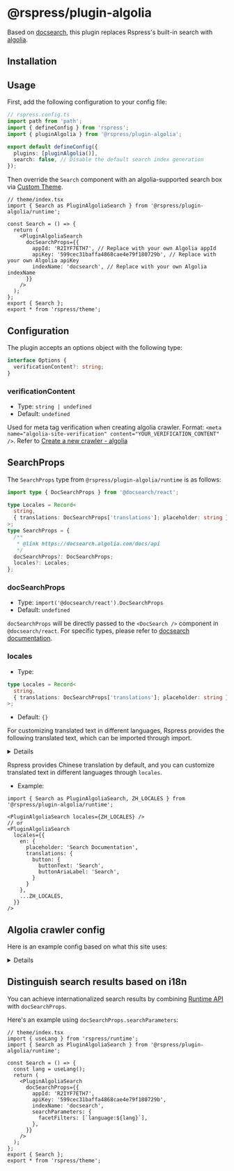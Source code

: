 # @rspress/plugin-algolia


<SourceCode href="https://github.com/web-infra-dev/rspress/tree/main/packages/plugin-algolia" />

Based on [docsearch](https://docsearch.algolia.com), this plugin replaces Rspress's built-in search with [algolia](https://www.algolia.com/).

## Installation


<PackageManagerTabs command="add @rspress/plugin-algolia -D" />

## Usage

First, add the following configuration to your config file:

```ts
// rspress.config.ts
import path from 'path';
import { defineConfig } from 'rspress';
import { pluginAlgolia } from '@rspress/plugin-algolia';

export default defineConfig({
  plugins: [pluginAlgolia()],
  search: false, // Disable the default search index generation
});
```

Then override the `Search` component with an algolia-supported search box via [Custom Theme](/guide/advanced/custom-theme).

```tsx
// theme/index.tsx
import { Search as PluginAlgoliaSearch } from '@rspress/plugin-algolia/runtime';

const Search = () => {
  return (
    <PluginAlgoliaSearch
      docSearchProps={{
        appId: 'R2IYF7ETH7', // Replace with your own Algolia appId
        apiKey: '599cec31baffa4868cae4e79f180729b', // Replace with your own Algolia apiKey
        indexName: 'docsearch', // Replace with your own Algolia indexName
      }}
    />
  );
};
export { Search };
export * from 'rspress/theme';
```

## Configuration

The plugin accepts an options object with the following type:

```ts
interface Options {
  verificationContent?: string;
}
```

### verificationContent

- Type: `string | undefined`
- Default: `undefined`

Used for meta tag verification when creating algolia crawler. Format: `<meta name="algolia-site-verification" content="YOUR_VERIFICATION_CONTENT" />`. Refer to [Create a new crawler - algolia](https://www.algolia.com/doc/tools/crawler/getting-started/create-crawler/#dns)

## SearchProps

The `SearchProps` type from `@rspress/plugin-algolia/runtime` is as follows:

```ts
import type { DocSearchProps } from '@docsearch/react';

type Locales = Record<
  string,
  { translations: DocSearchProps['translations']; placeholder: string }
>;
type SearchProps = {
  /**
   * @link https://docsearch.algolia.com/docs/api
   */
  docSearchProps?: DocSearchProps;
  locales?: Locales;
};
```

### docSearchProps

- Type: `import('@docsearch/react').DocSearchProps`
- Default: `undefined`

`docSearchProps` will be directly passed to the `<DocSearch />` component in `@docsearch/react`. For specific types, please refer to [docsearch documentation](https://docsearch.algolia.com/docs/api).

### locales

- Type:

```ts
type Locales = Record<
  string,
  { translations: DocSearchProps['translations']; placeholder: string }
>;
```

- Default: `{}`

For customizing translated text in different languages, Rspress provides the following translated text, which can be imported through import.

<details>

```ts
export const ZH_LOCALES: Locales = {
  zh: {
    placeholder: '搜索文档',
    translations: {
      button: {
        buttonText: '搜索',
        buttonAriaLabel: '搜索',
      },
      modal: {
        searchBox: {
          resetButtonTitle: '清除查询条件',
          resetButtonAriaLabel: '清除查询条件',
          cancelButtonText: '取消',
          cancelButtonAriaLabel: '取消',
        },
        startScreen: {
          recentSearchesTitle: '搜索历史',
          noRecentSearchesText: '没有搜索历史',
          saveRecentSearchButtonTitle: '保存至搜索历史',
          removeRecentSearchButtonTitle: '从搜索历史中移除',
          favoriteSearchesTitle: '收藏',
          removeFavoriteSearchButtonTitle: '从收藏中移除',
        },
        errorScreen: {
          titleText: '无法获取结果',
          helpText: '你可能需要检查你的网络连接',
        },
        footer: {
          selectText: '选择',
          navigateText: '切换',
          closeText: '关闭',
          searchByText: '搜索提供者',
        },
        noResultsScreen: {
          noResultsText: '无法找到相关结果',
          suggestedQueryText: '你可以尝试查询',
          reportMissingResultsText: '你认为该查询应该有结果？',
          reportMissingResultsLinkText: '点击反馈',
        },
      },
    },
  },
} as const;
```

</details>

Rspress provides Chinese translation by default, and you can customize translated text in different languages ​​through `locales`.

- Example:

```tsx
import { Search as PluginAlgoliaSearch, ZH_LOCALES } from '@rspress/plugin-algolia/runtime';

<PluginAlgoliaSearch locales={ZH_LOCALES} />
// or
<PluginAlgoliaSearch
  locales={{
    en: {
      placeholder: 'Search Documentation',
      translations: {
        button: {
          buttonText: 'Search',
          buttonAriaLabel: 'Search',
        }
      }
    },
    ...ZH_LOCALES,
  }}
/>
```

## Algolia crawler config

Here is an example config based on what this site uses:

<details>

```tsx
new Crawler({
  appId: 'YOUR_APP_ID',
  apiKey: 'YOUR_API_KEY',
  rateLimit: 8,
  maxDepth: 10,
  startUrls: ['https://rspress.dev'],
  sitemaps: ['https://rspress.dev/sitemap.xml'],
  discoveryPatterns: ['https://rspress.dev/**'],
  actions: [
    {
      indexName: 'doc_search_rspress_pages',
      pathsToMatch: ['https://rspress.dev/**'],
      recordExtractor: ({ $, helpers }) => {
        return helpers.docsearch({
          recordProps: {
            lvl0: {
              selectors: '',
              defaultValue: 'Documentation',
            },
            lvl1: '.rspress-doc h1',
            lvl2: '.rspress-doc h2',
            lvl3: '.rspress-doc h3',
            lvl4: '.rspress-doc h4',
            lvl5: '.rspress-doc h5',
            lvl6: '.rspress-doc pre > code', // if you want to search code blocks, add this line
            content: '.rspress-doc p, .rspress-doc li',
          },
          indexHeadings: true,
          aggregateContent: true,
          recordVersion: 'v3',
        });
      },
    },
  ],
  initialIndexSettings: {
    doc_search_rspress_pages: {
      attributesForFaceting: ['type', 'lang'],
      attributesToRetrieve: ['hierarchy', 'content', 'anchor', 'url'],
      attributesToHighlight: ['hierarchy', 'content'],
      attributesToSnippet: ['content:10'],
      camelCaseAttributes: ['hierarchy', 'content'],
      searchableAttributes: [
        'unordered(hierarchy.lvl0)',
        'unordered(hierarchy.lvl1)',
        'unordered(hierarchy.lvl2)',
        'unordered(hierarchy.lvl3)',
        'unordered(hierarchy.lvl4)',
        'unordered(hierarchy.lvl5)',
        'unordered(hierarchy.lvl6)',
        'content',
      ],
      distinct: true,
      attributeForDistinct: 'url',
      customRanking: [
        'desc(weight.pageRank)',
        'desc(weight.level)',
        'asc(weight.position)',
      ],
      ranking: [
        'words',
        'filters',
        'typo',
        'attribute',
        'proximity',
        'exact',
        'custom',
      ],
      minWordSizefor1Typo: 3,
      minWordSizefor2Typos: 7,
      allowTyposOnNumericTokens: false,
      minProximity: 1,
      ignorePlurals: true,
      advancedSyntax: true,
      attributeCriteriaComputedByMinProximity: true,
      removeWordsIfNoResults: 'allOptional',
    },
  },
});
```

</details>

## Distinguish search results based on i18n

You can achieve internationalized search results by combining [Runtime API](/api/client-api/api-runtime) with `docSearchProps`.

Here's an example using `docSearchProps.searchParameters`:

```tsx
// theme/index.tsx
import { useLang } from 'rspress/runtime';
import { Search as PluginAlgoliaSearch } from '@rspress/plugin-algolia/runtime';

const Search = () => {
  const lang = useLang();
  return (
    <PluginAlgoliaSearch
      docSearchProps={{
        appId: 'R2IYF7ETH7',
        apiKey: '599cec31baffa4868cae4e79f180729b',
        indexName: 'docsearch',
        searchParameters: {
          facetFilters: [`language:${lang}`],
        },
      }}
    />
  );
};
export { Search };
export * from 'rspress/theme';
```
